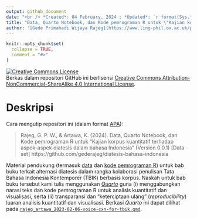 ```yaml
---
output: github_document
date: "<br /> *Created*: 04 February, 2024 ; *Updated*: `r format(Sys.time(), '%d %B, %Y')`"
title: "Data, Quarto Notebook, dan Kode pemrograman R untuk \"Kajian korpus kuantitatif terhadap aspek-aspek diatesis dalam bahasa Indonesia\""
author: '[Gede Primahadi Wijaya Rajeg](https://www.ling-phil.ox.ac.uk/people/gede-rajeg) <a itemprop="sameAs" content="https://orcid.org/0000-0002-2047-8621" href="https://orcid.org/0000-0002-2047-8621" target="orcid.widget" rel="noopener noreferrer" style="vertical-align:top;"><img src="https://orcid.org/sites/default/files/images/orcid_16x16.png" style="width:1em;margin-right:.5em;" alt="ORCID iD icon"></a> & [Ketut Artawa](https://udayananetworking.unud.ac.id/professor/1784) <a itemprop="sameAs" content="https://orcid.org/0000-0003-3759-1783" href="https://orcid.org/0000-0003-3759-1783" target="orcid.widget" rel="noopener noreferrer" style="vertical-align:top;"><img src="https://orcid.org/sites/default/files/images/orcid_16x16.png" style="width:1em;margin-right:.5em;" alt="ORCID iD icon"></a>'
---
```


<!-- README.md is generated from README.Rmd. Please edit that file -->

```r
knitr::opts_chunk$set(
  collapse = TRUE,
  comment = "#>"
)
```

<!-- badges: start -->

<a rel="license" href="http://creativecommons.org/licenses/by-nc-sa/4.0/"><img alt="Creative Commons License" style="border-width:0" src="https://i.creativecommons.org/l/by-nc-sa/4.0/88x31.png" /></a> <br />Berkas dalam repositori GitHub ini berlisensi <a rel="license" href="http://creativecommons.org/licenses/by-nc-sa/4.0/">Creative Commons Attribution-NonCommercial-ShareAlike 4.0 International License</a>.

<!-- badges: end -->

# Deskripsi

Cara mengutip repositori ini (dalam format [APA](https://apastyle.apa.org/style-grammar-guidelines/references/examples)):

> Rajeg, G. P. W., & Artawa, K. (2024). Data, Quarto Notebook, dan Kode pemrograman R untuk “Kajian korpus kuantitatif terhadap aspek-aspek diatesis dalam bahasa Indonesia” (Version 0.0.1) [Data set] https://github.com/gederajeg/diatesis-bahasa-indonesia

Material pendukung (termasuk [data](https://github.com/gederajeg/diatesis-bahasa-indonesia/tree/main/data) dan [kode pemrograman R](https://github.com/gederajeg/diatesis-bahasa-indonesia/tree/main/codes)) untuk bab buku terkait alternasi diatesis dalam rangka kolaborasi penulisan Tata Bahasa Indonesia Kontemporer (TBIK) berbasis korpus. Naskah untuk bab buku tersebut kami tulis menggunakan [*Quarto*](https://quarto.org/) guna (i) menggabungkan narasi teks dan kode pemrograman R untuk analisis kuantitatif dan visualisasi, serta (ii) transparansi dan “keterciptaan ulang” (*reproducibility*) luaran analisis kuantitatif dan visualisasi. Berkasi *Quarto* ini dapat dilihat pada [`rajeg_artawa_2023-02-06-voice-cxn-for-tbik.qmd`](https://github.com/gederajeg/diatesis-bahasa-indonesia/blob/main/rajeg_artawa_2023-02-06-voice-cxn-for-tbik.qmd).